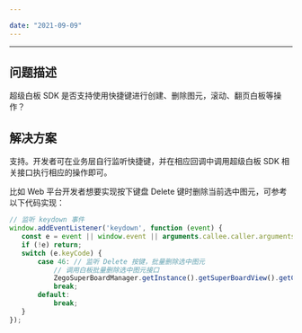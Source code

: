 ```yaml
---

date: "2021-09-09"
---
```


<Title>超级白板 SDK 是否支持快捷键操作？</Title>



- - -

## 问题描述

超级白板 SDK 是否支持使用快捷键进行创建、删除图元，滚动、翻页白板等操作？


## 解决方案

支持。开发者可在业务层自行监听快捷键，并在相应回调中调用超级白板 SDK 相关接口执行相应的操作即可。

比如 Web 平台开发者想要实现按下键盘 Delete 键时删除当前选中图元，可参考以下代码实现：

```javascript
// 监听 keydown 事件
window.addEventListener('keydown', function (event) {
   const e = event || window.event || arguments.callee.caller.arguments[0];
   if (!e) return;
   switch (e.keyCode) {
       case 46: // 监听 Delete 按键，批量删除选中图元
           // 调用白板批量删除选中图元接口
           ZegoSuperBoardManager.getInstance().getSuperBoardView().getCurrentSuperBoardSubView(). clearSelected();
           break;
       default:
           break;
   }
});
```

